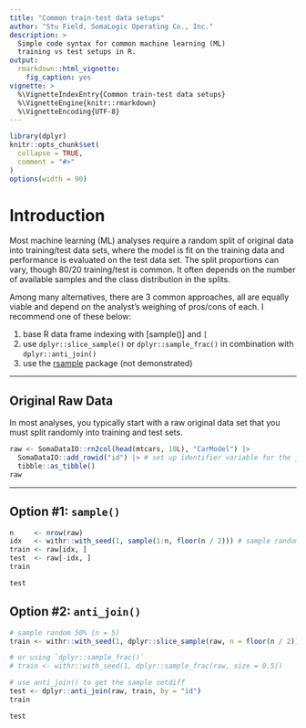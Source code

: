 ```yaml
---
title: "Common train-test data setups"
author: "Stu Field, SomaLogic Operating Co., Inc."
description: >
  Simple code syntax for common machine learning (ML)
  training vs test setups in R.
output:
  rmarkdown::html_vignette:
    fig_caption: yes
vignette: >
  %\VignetteIndexEntry{Common train-test data setups}
  %\VignetteEngine{knitr::rmarkdown}
  %\VignetteEncoding{UTF-8}
---
```


```r
library(dplyr)
knitr::opts_chunk$set(
  collapse = TRUE,
  comment = "#>"
)
options(width = 90)
```


# Introduction

Most machine learning (ML) analyses require a random split of original data
into training/test data sets, where the model is fit on the training data
and performance is evaluated on the test data set. The split proportions can
vary, though 80/20 training/test is common. It often depends on the number of
available samples and the class distribution in the splits.

Among many alternatives, there are 3 common approaches, all are equally
viable and depend on the analyst's weighing of pros/cons of each.
I recommend one of these below:

1. base R data frame indexing with [sample()] and `[`
1. use `dplyr::slice_sample()` or `dplyr::sample_frac()` in
   combination with `dplyr::anti_join()`
1. use the [rsample](https://rsample.tidymodels.org) package (not demonstrated)

---------


## Original Raw Data

In most analyses, you typically start with a raw original data set that
you must split randomly into training and test sets.

```r
raw <- SomaDataIO::rn2col(head(mtcars, 10L), "CarModel") |>
  SomaDataIO::add_rowid("id") |> # set up identifier variable for the join()
  tibble::as_tibble()
raw
```


---------


## Option #1: `sample()`

```r
n     <- nrow(raw)
idx   <- withr::with_seed(1, sample(1:n, floor(n / 2))) # sample random 50% (n = 5)
train <- raw[idx, ]
test  <- raw[-idx, ]
train

test
```


## Option #2: `anti_join()`

```r
# sample random 50% (n = 5)
train <- withr::with_seed(1, dplyr::slice_sample(raw, n = floor(n / 2)))

# or using `dplyr::sample_frac()`
# train <- withr::with_seed(1, dplyr::sample_frac(raw, size = 0.5))

# use anti_join() to get the sample setdiff
test <- dplyr::anti_join(raw, train, by = "id")
train

test
```
